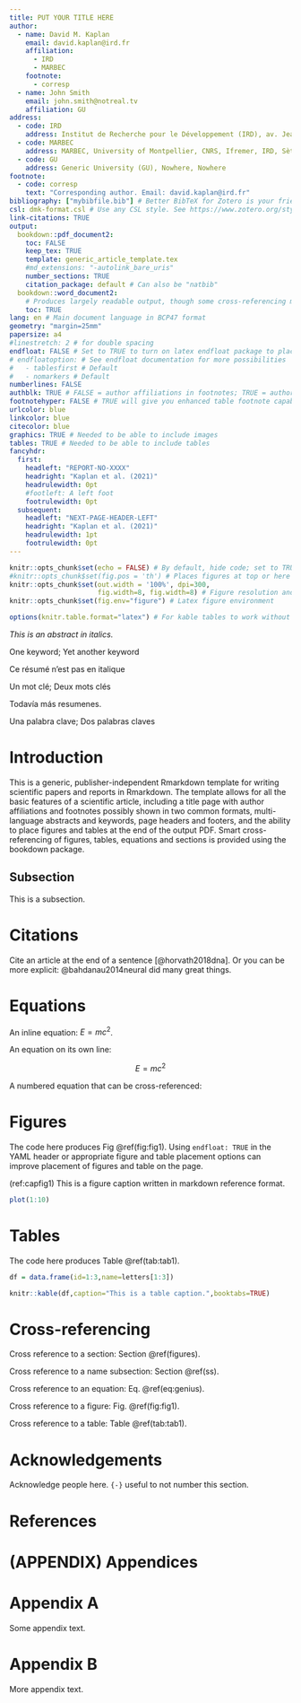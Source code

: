 ```yaml
---
title: PUT YOUR TITLE HERE
author:
  - name: David M. Kaplan
    email: david.kaplan@ird.fr
    affiliation:
      - IRD
      - MARBEC
    footnote:
      - corresp
  - name: John Smith
    email: john.smith@notreal.tv
    affiliation: GU
address:
  - code: IRD
    address: Institut de Recherche pour le Développement (IRD), av. Jean Monnet, CS 30171, 34203 Sète cédex, France
  - code: MARBEC
    address: MARBEC, University of Montpellier, CNRS, Ifremer, IRD, Sète, France
  - code: GU
    address: Generic University (GU), Nowhere, Nowhere
footnote:
  - code: corresp
    text: "Corresponding author. Email: david.kaplan@ird.fr"
bibliography: ["mybibfile.bib"] # Better BibTeX for Zotero is your friend
csl: dmk-format.csl # Use any CSL style. See https://www.zotero.org/styles for a good list. Ignored if citation_package: natbib
link-citations: TRUE
output:
  bookdown::pdf_document2:
    toc: FALSE
    keep_tex: TRUE
    template: generic_article_template.tex
    #md_extensions: "-autolink_bare_uris"
    number_sections: TRUE
    citation_package: default # Can also be "natbib"
  bookdown::word_document2: 
    # Produces largely readable output, though some cross-referencing may fail. Useful for collaboration.
    toc: TRUE
lang: en # Main document language in BCP47 format
geometry: "margin=25mm"
papersize: a4
#linestretch: 2 # for double spacing
endfloat: FALSE # Set to TRUE to turn on latex endfloat package to place figures and tables at end of document
# endfloatoption: # See endfloat documentation for more possibilities
#   - tablesfirst # Default
#   - nomarkers # Default
numberlines: FALSE
authblk: TRUE # FALSE = author affiliations in footnotes; TRUE = author affiliations in a block below author names
footnotehyper: FALSE # TRUE will give you enhanced table footnote capabilities. Set to FALSE to be able to use French blocks due to latex bug.
urlcolor: blue
linkcolor: blue
citecolor: blue
graphics: TRUE # Needed to be able to include images
tables: TRUE # Needed to be able to include tables
fancyhdr:
  first:
    headleft: "REPORT-NO-XXXX"
    headright: "Kaplan et al. (2021)"
    headrulewidth: 0pt
    #footleft: A left foot
    footrulewidth: 0pt
  subsequent:
    headleft: "NEXT-PAGE-HEADER-LEFT"
    headright: "Kaplan et al. (2021)"
    headrulewidth: 1pt
    footrulewidth: 0pt
---
```


```r
knitr::opts_chunk$set(echo = FALSE) # By default, hide code; set to TRUE to see code
#knitr::opts_chunk$set(fig.pos = 'th') # Places figures at top or here
knitr::opts_chunk$set(out.width = '100%', dpi=300,
                      fig.width=8, fig.width=8) # Figure resolution and size
knitr::opts_chunk$set(fig.env="figure") # Latex figure environment

options(knitr.table.format="latex") # For kable tables to work without setting format option
```

<!---------------------- Abstract --------------------->

::: {.renameableabstract data-latex="[ABSTRACT]" lang=en}
*This is an abstract in italics.*
:::

::: {.keywords data-latex="[Keywords (pargraph form)]" lang=en}
One keyword; Yet another keyword
:::

::: {.renameableabstract data-latex="[\\textit{RÉSUMÉ}]" lang=fr}
Ce résumé n'est pas en italique
:::

::: {.keywordsinline data-latex="[Mots clés (en une seule ligne)]" lang=fr}
Un mot clé; Deux mots clés
:::

<!-- Define as portuguese as spanish causes weird failure -->
<!-- Use class renameableabstract to give abstract a different title -->
::: {.renameableabstract data-latex="[\\textit{RESUMEN}]" lang=pt}
Todavía más resumenes.
:::

::: {.keywords data-latex="[Palabras claves]" lang=pt}
Una palabra clave; Dos palabras claves
:::

<!------------ Main text -------------------->

# Introduction

This is a generic, publisher-independent Rmarkdown template for writing 
scientific papers and reports in Rmarkdown. The template allows for all the basic features of a
scientific article, including a title page with author affiliations and footnotes possibly shown
in two common formats, multi-language abstracts and keywords, page headers and footers, and 
the ability to place figures and tables at the end of the output PDF. Smart cross-referencing of
figures, tables, equations and sections is provided using the bookdown package.

## Subsection {#ss}

This is a subsection.

# Citations

Cite an article at the end of a sentence [@horvath2018dna]. Or you can be more explicit: @bahdanau2014neural did many great things.

# Equations

An inline equation: $E=mc^2$.

An equation on its own line:

$$
E=mc^2
$$

A numbered equation that can be cross-referenced:

\begin{equation}\label{eq:genius}
E=mc^2
\end{equation}


# Figures

The code here produces Fig \@ref(fig:fig1). Using `endfloat: TRUE` in the YAML header or appropriate figure and table placement options can improve placement of figures and table on the page. 

(ref:capfig1) This is a figure caption written in markdown reference format.

```r
plot(1:10)
```


# Tables

The code here produces Table \@ref(tab:tab1).

```r
df = data.frame(id=1:3,name=letters[1:3])

knitr::kable(df,caption="This is a table caption.",booktabs=TRUE)
```


# Cross-referencing

Cross reference to a section: Section \@ref(figures).

Cross reference to a name subsection: Section \@ref(ss).

Cross reference to an equation: Eq. \@ref(eq:genius).

Cross reference to a figure: Fig. \@ref(fig:fig1).

Cross reference to a table: Table \@ref(tab:tab1).

# Acknowledgements {-}

Acknowledge people here. `{-}` useful to not number this section.

# References {-}

<div id="refs"></div>

# (APPENDIX) Appendices {-}

<!-- The above header does not appear in output -->

# Appendix A {-}

Some appendix text.

# Appendix B {-}

More appendix text.
